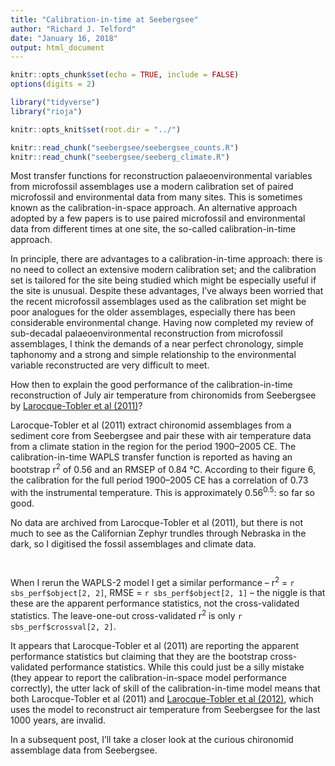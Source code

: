 ```yaml
---
title: "Calibration-in-time at Seebergsee"
author: "Richard J. Telford"
date: "January 16, 2018"
output: html_document
---
```


```r
knitr::opts_chunk$set(echo = TRUE, include = FALSE)
options(digits = 2)

library("tidyverse")
library("rioja")

knitr::opts_knit$set(root.dir = "../")
```
```r
knitr::read_chunk("seebergsee/seebergsee_counts.R")
knitr::read_chunk("seebergsee/seeberg_climate.R")
```

Most transfer functions for reconstruction palaeoenvironmental variables from microfossil assemblages use a modern calibration set of paired microfossil and environmental data from many sites. This is sometimes known as the calibration-in-space approach.  An alternative approach adopted by a few papers is to use paired microfossil and environmental data from different times at one site, the so-called calibration-in-time approach.

In principle, there are advantages to a calibration-in-time approach: there is no need to collect an extensive modern calibration set; and the calibration set is tailored for the site being studied which might be especially useful if the site is unusual. Despite these advantages, I've always been worried that the recent microfossil assemblages used as the calibration set might be poor analogues for the older assemblages, especially there has been considerable environmental change. Having now completed my review of sub-decadal palaeoenvironmental reconstruction from microfossil assemblages, I think the demands of a near perfect chronology, simple taphonomy and a strong and simple relationship to the environmental variable reconstructed are very difficult to meet.

How then to explain the good performance of the calibration-in-time reconstruction of July air temperature from chironomids from Seebergsee by [Larocque-Tobler et al (2011)](https://www.sciencedirect.com/science/article/pii/S0277379111001090)?

Larocque-Tobler et al (2011) extract chironomid assemblages from a sediment core from Seebergsee and pair these with air temperature data from a climate station in the region for the period 1900--2005 CE. The calibration-in-time WAPLS transfer function is reported as having an bootstrap r^2^ of 0.56 and an RMSEP of 0.84 °C. According to their figure 6, the calibration for the full period 1900--2005 CE has a correlation of 0.73 with the instrumental temperature. This is approximately 0.56^0.5^: so far so good.

No data are archived from Larocque-Tobler et al (2011), but there is not much to see as the Californian Zephyr trundles through Nebraska in the dark, so I digitised the fossil assemblages and climate data.

```r
```
```r
```

When I rerun the WAPLS-2 model I get a similar performance -- r^2^ = `r sbs_perf$object[2, 2]`, RMSE = `r sbs_perf$object[2, 1]` -- the niggle is that these are the apparent performance statistics, not the cross-validated statistics. The leave-one-out cross-validated r^2^ is only `r sbs_perf$crossval[2, 2]`.

It appears that Larocque-Tobler et al (2011) are reporting the apparent performance statistics but claiming that they are the bootstrap cross-validated performance statistics. While this could just be a silly mistake (they appear to report the calibration-in-space model performance correctly), the utter lack of skill of the calibration-in-time model means that both Larocque-Tobler et al (2011) and [Larocque-Tobler et al (2012)](https://doi.org/10.1016/j.quascirev.2012.03.010), which uses the model to reconstruct air temperature from Seebergsee for the last 1000 years, are invalid.

In a subsequent post, I'll take a closer look at the curious chironomid assemblage data from Seebergsee.






